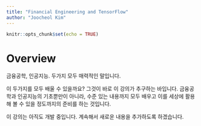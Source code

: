 ```yaml
---
title: "Financial Engineering and TensorFlow"
author: "Joocheol Kim"
---
```


```r
knitr::opts_chunk$set(echo = TRUE)
```

# Overview {-}

금융공학, 인공지능. 두가지 모두 매력적인 말입니다.

이 두가지를 모두 배울 수 있을까요? 그것이 바로 이 강의가 추구하는 바입니다. 금융공학과 인공지능의 기초뿐만이 아니라, 수준 있는 내용까지 모두 배우고 이를 세상에 활용해 볼 수 있을 정도까지의 준비를 하는 것입니다.

이 강의는 아직도 개발 중입니다. 계속해서 새로운 내용을 추가하도록 하겠습니다.

